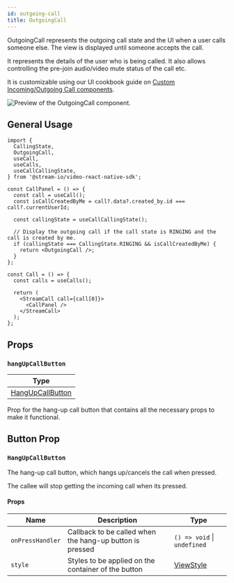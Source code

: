 ```yaml
---
id: outgoing-call
title: OutgoingCall
---
```


OutgoingCall represents the outgoing call state and the UI when a user calls someone else. The view is displayed until someone accepts the call.

It represents the details of the user who is being called. It also allows controlling the pre-join audio/video mute status of the call etc.

It is customizable using our UI cookbook guide on [Custom Incoming/Outgoing Call components](../../05-ui-cookbook/05-incoming-and-outcoming-call.mdx).

![Preview of the OutgoingCall component.](../../assets/04-ui-components/outgoing-call.png)

## General Usage

```tsx
import {
  CallingState,
  OutgoingCall,
  useCall,
  useCalls,
  useCallCallingState,
} from '@stream-io/video-react-native-sdk';

const CallPanel = () => {
  const call = useCall();
  const isCallCreatedByMe = call?.data?.created_by.id === call?.currentUserId;

  const callingState = useCallCallingState();

  // Display the outgoing call if the call state is RINGING and the call is created by me.
  if (callingState === CallingState.RINGING && isCallCreatedByMe) {
    return <OutgoingCall />;
  }
};

const Call = () => {
  const calls = useCalls();

  return (
    <StreamCall call={call[0]}>
      <CallPanel />
    </StreamCall>
  );
};
```

## Props

### `hangUpCallButton`

| Type                                    |
| --------------------------------------- |
| [HangUpCallButton](#hangupcallbutton-1) |

Prop for the hang-up call button that contains all the necessary props to make it functional.

## Button Prop

### `HangUpCallButton`

The hang-up call button, which hangs up/cancels the call when pressed.

The callee will stop getting the incoming call when its pressed.

#### Props

| Name             | Description                                              | Type                                                       |
| ---------------- | -------------------------------------------------------- | ---------------------------------------------------------- |
| `onPressHandler` | Callback to be called when the hang-up button is pressed | `() => void` \| `undefined`                                |
| `style`          | Styles to be applied on the container of the button      | [ViewStyle](https://reactnative.dev/docs/view-style-props) |

